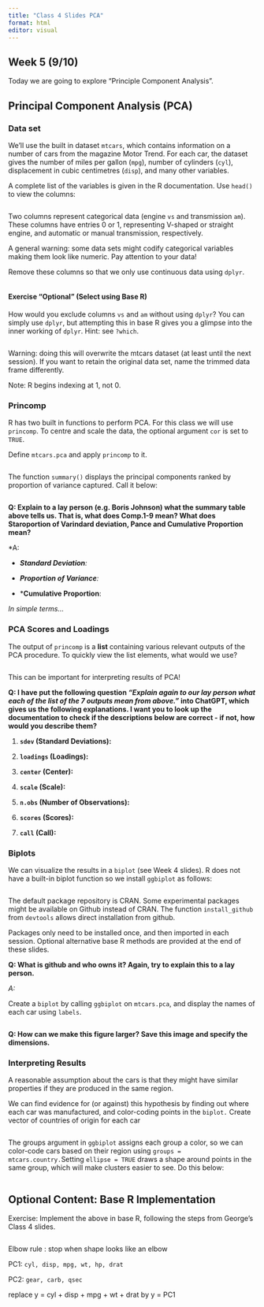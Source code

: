 ---
title: "Class 4 Slides PCA"
format: html
editor: visual
---

## Week 5 (9/10)

Today we are going to explore "Principle Component Analysis".

## Principal Component Analysis (PCA)

### Data set

We'll use the built in dataset `mtcars`, which contains information on a number of cars from the magazine Motor Trend. For each car, the dataset gives the number of miles per gallon (`mpg`), number of cylinders (`cyl`), displacement in cubic centimetres (`disp`), and many other variables.\

A complete list of the variables is given in the R documentation. Use `head()` to view the columns:

```{r}
```

Two columns represent categorical data (engine `vs` and transmission `am`). These columns have entries 0 or 1, representing V-shaped or straight engine, and automatic or manual transmission, respectively.\

A general warning: some data sets might codify categorical variables making them look like numeric. Pay attention to your data!\

Remove these columns so that we only use continuous data using `dplyr`.

```{r}


```

#### Exercise "Optional" (Select using Base R)

How would you exclude columns `vs` and `am` without using `dplyr`? You can simply use `dplyr`, but attempting this in base R gives you a glimpse into the inner working of `dplyr`. Hint: see `?which`.

```{r}
```

Warning: doing this will overwrite the mtcars dataset (at least until the next session). If you want to retain the original data set, name the trimmed data frame differently.

Note: R begins indexing at 1, not 0.

### Princomp

R has two built in functions to perform PCA. For this class we will use `princomp`. To centre and scale the data, the optional argument `cor` is set to `TRUE`.

Define `mtcars.pca` and apply `princomp` to it.

```{r}
```

The function `summary()` displays the principal components ranked by proportion of variance captured. Call it below:

```{r}
```

**Q: Explain to a lay person (e.g. Boris Johnson) what the summary table above tells us. That is, what does Comp.1-9 mean? What does Staroportion of Varindard deviation, Pance and Cumulative Proportion mean?**

\*A:

-   ***Standard Deviation**:*

-   ***Proportion of Variance**:*

-   \***Cumulative Proportion**:

*In simple terms...*

### PCA Scores and Loadings

The output of `princomp` is a **list** containing various relevant outputs of the PCA procedure. To quickly view the list elements, what would we use?

```{r}
```

This can be important for interpreting results of PCA!

**Q: I have put the following question *"Explain again to our lay person what each of the list of the 7 outputs mean from above."* into ChatGPT, which gives us the following explanations. I want you to look up the documentation to check if the descriptions below are correct - if not, how would you describe them?**

1.  **`sdev` (Standard Deviations):**

2.  **`loadings` (Loadings):**

3.  **`center` (Center):**

4.  **`scale` (Scale):**

5.  **`n.obs` (Number of Observations):** 

6.  **`scores` (Scores):** 

7.  **`call` (Call):** 

### Biplots

We can visualize the results in a `biplot` (see Week 4 slides). R does not have a built-in biplot function so we install `ggbiplot` as follows:

```{r}

```

The default package repository is CRAN. Some experimental packages might be available on Github instead of CRAN. The function `install_github` from `devtools` allows direct installation from github.

Packages only need to be installed once, and then imported in each session. Optional alternative base R methods are provided at the end of these slides.

**Q: What is github and who owns it? Again, try to explain this to a lay person.**

*A:*

Create a `biplot` by calling `ggbiplot` on `mtcars.pca`, and display the names of each car using `labels`.

```{r}
```

**Q: How can we make this figure larger? Save this image and specify the dimensions.**

### Interpreting Results

A reasonable assumption about the cars is that they might have similar properties if they are produced in the same region.\

We can find evidence for (or against) this hypothesis by finding out where each car was manufactured, and color-coding points in the `biplot.` Create vector of countries of origin for each car

```{r}

```

The groups argument in `ggbiplot` assigns each group a color, so we can color-code cars based on their region using `groups = mtcars.country.`Setting `ellipse = TRUE` draws a shape around points in the same group, which will make clusters easier to see. Do this below:

```{r}
```

## Optional Content: Base R Implementation

Exercise: Implement the above in base R, following the steps from George's Class 4 slides.

```{r}


```

Elbow rule : stop when shape looks like an elbow

PC1: `cyl, disp, mpg, wt, hp, drat`

PC2: `gear, carb, qsec`

replace y = cyl + disp + mpg + wt + drat by y = PC1

```{r}

```
